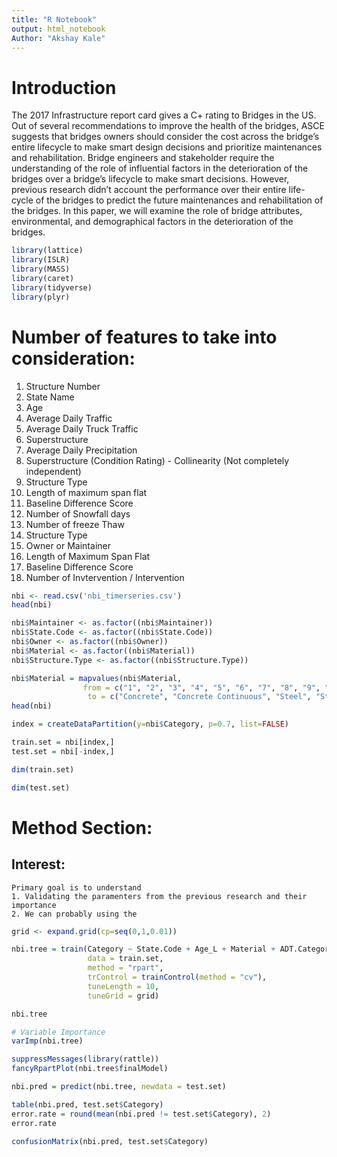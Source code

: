 ```yaml
---
title: "R Notebook"
output: html_notebook
Author: "Akshay Kale"
---
```

# Introduction
The 2017 Infrastructure report card gives a C+ rating to Bridges in the US. Out of several recommendations to improve the health of the bridges, ASCE suggests that bridges owners should consider the cost across the bridge’s entire lifecycle to make smart design decisions and prioritize maintenances and rehabilitation. Bridge engineers and stakeholder require the understanding of the role of influential factors in the deterioration of the bridges over a bridge’s lifecycle to make smart decisions.  However, previous research didn't account the performance over their entire life-cycle of the bridges to predict the future maintenances and rehabilitation of the bridges. In this paper, we will examine the role of bridge attributes, environmental, and demographical factors in the deterioration of the bridges.

```r
library(lattice)
library(ISLR)
library(MASS)
library(caret)
library(tidyverse)
library(plyr)
```

# Number of features to take into consideration:
  
  1. Structure Number
  2. State Name
  3. Age
  4. Average Daily Traffic
  5. Average Daily Truck Traffic
  6. Superstructure
  7. Average Daily Precipitation
  8. Superstructure (Condition Rating) - Collinearity (Not completely independent)
  9. Structure Type
  10. Length of maximum span flat
  11. Baseline Difference Score
  12. Number of Snowfall days
  13. Number of freeze Thaw
  14. Structure Type
  15. Owner or Maintainer
  16. Length of Maximum Span Flat
  17. Baseline Difference Score 
  18. Number of Invtervention / Intervention
  
  
  



```r
nbi <- read.csv('nbi_timerseries.csv')
head(nbi)
```
```r
nbi$Maintainer <- as.factor((nbi$Maintainer))
nbi$State.Code <- as.factor((nbi$State.Code))
nbi$Owner <- as.factor((nbi$Owner))
nbi$Material <- as.factor((nbi$Material))
nbi$Structure.Type <- as.factor((nbi$Structure.Type))

nbi$Material = mapvalues(nbi$Material, 
                from = c("1", "2", "3", "4", "5", "6", "7", "8", "9", "-1", "0"),
                 to = c("Concrete", "Concrete Continuous", "Steel", "Steel Continuous", "Prestressed Concrete", "Prestressed Concrete Continuous", "Wood or Timber", "Masonry", "Aluminium", "NA", "Other"))
head(nbi)
```


```r
index = createDataPartition(y=nbi$Category, p=0.7, list=FALSE)

train.set = nbi[index,]
test.set = nbi[-index,]

dim(train.set)
```
```r
dim(test.set)
```

# Method Section:

## Interest:
    Primary goal is to understand
    1. Validating the paramenters from the previous research and their importance
    2. We can probably using the
    
    

```r
grid <- expand.grid(cp=seq(0,1,0.01))

nbi.tree = train(Category ~ State.Code + Age_L + Material + ADT.Category + Baseline.Difference.Score + ADTT.Category + Maintainer + Avg..Daily.Precipitation + Structure.Type,
                 data = train.set,
                 method = "rpart",
                 trControl = trainControl(method = "cv"),
                 tuneLength = 10,
                 tuneGrid = grid)
```

```r
nbi.tree
```


```r
# Variable Importance
varImp(nbi.tree)

```

```r
suppressMessages(library(rattle))
fancyRpartPlot(nbi.tree$finalModel)
```

```r
nbi.pred = predict(nbi.tree, newdata = test.set)
```
```r
table(nbi.pred, test.set$Category)
error.rate = round(mean(nbi.pred != test.set$Category), 2)
error.rate
```

```r
confusionMatrix(nbi.pred, test.set$Category)
```

```r


```


